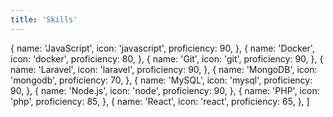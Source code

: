 ```yaml
---
title: 'Skills'
---
```


<!-- TODO: AWS (DynamoDB, Lambda, etc.) and Vue  -->

  {
    name: 'JavaScript',
    icon: 'javascript',
    proficiency: 90,
  },
  {
    name: 'Docker',
    icon: 'docker',
    proficiency: 80,
  },
  {
    name: 'Git',
    icon: 'git',
    proficiency: 90,
  },
  {
    name: 'Laravel',
    icon: 'laravel',
    proficiency: 90,
  },
  {
    name: 'MongoDB',
    icon: 'mongodb',
    proficiency: 70,
  },
  {
    name: 'MySQL',
    icon: 'mysql',
    proficiency: 90,
  },
  {
    name: 'Node.js',
    icon: 'node',
    proficiency: 90,
  },
  {
    name: 'PHP',
    icon: 'php',
    proficiency: 85,
  },
  {
    name: 'React',
    icon: 'react',
    proficiency: 65,
  },
]
